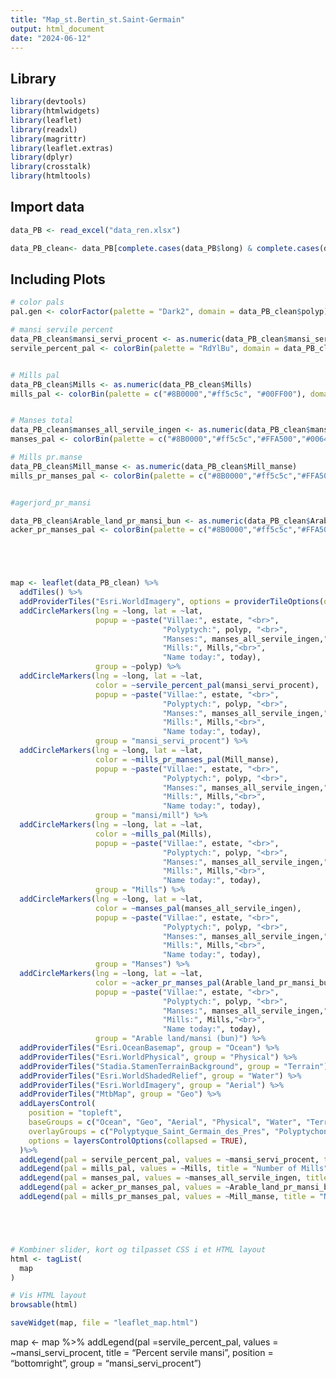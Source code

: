 ```yaml
---
title: "Map_st.Bertin_st.Saint-Germain"
output: html_document
date: "2024-06-12"
---
```


## Library 

```r

library(devtools)
library(htmlwidgets)
library(leaflet)
library(readxl)
library(magrittr)
library(leaflet.extras)
library(dplyr)
library(crosstalk)
library(htmltools)


```

## Import data

```r

data_PB <- read_excel("data_ren.xlsx")


```


```r
data_PB_clean<- data_PB[complete.cases(data_PB$long) & complete.cases(data_PB$lat), ]
```



## Including Plots

```r

# color pals 
pal.gen <- colorFactor(palette = "Dark2", domain = data_PB_clean$polyp)

# mansi servile percent
data_PB_clean$mansi_servi_procent <- as.numeric(data_PB_clean$mansi_servi_procent)
servile_percent_pal <- colorBin(palette = "RdYlBu", domain = data_PB_clean$mansi_servi_procent, bins = c(0,5,10, 20, 40, 60, 80, 100), na.color = "black", reverse = TRUE)


# Mills pal
data_PB_clean$Mills <- as.numeric(data_PB_clean$Mills)
mills_pal <- colorBin(palette = c("#8B0000","#ff5c5c", "#00FF00"), domain = data_PB_clean$Mills, bins = c(0, 1, 3, 6, 12, 15, 27), na.color = "black", reverse = TRUE)


# Manses total
data_PB_clean$manses_all_servile_ingen <- as.numeric(data_PB_clean$manses_all_servile_ingen)
manses_pal <- colorBin(palette = c("#8B0000","#ff5c5c","#FFA500","#006400", "#00FF00"), domain = data_PB_clean$manses_all_servile_ingen, bins = c(1,20,40,60,80,100,120,140,160,180,300), na.color = "black", reverse = TRUE)

# Mills pr.manse
data_PB_clean$Mill_manse <- as.numeric(data_PB_clean$Mill_manse)
mills_pr_manses_pal <- colorBin(palette = c("#8B0000","#ff5c5c","#FFA500","#006400", "#00FF00"), domain = data_PB_clean$Mill_manse, bins = c(6,12,18,24,30,40,50,60,80,100,120), na.color = "black", reverse = TRUE)


#agerjord_pr_mansi

data_PB_clean$Arable_land_pr_mansi_bun <- as.numeric(data_PB_clean$Arable_land_pr_mansi_bun)
acker_pr_manses_pal <- colorBin(palette = c("#8B0000","#ff5c5c","#FFA500","#006400", "#00FF00"), domain = data_PB_clean$Arable_land_pr_mansi_bun, bins = c(2,4,6,12,14,16,18), na.color = "black", reverse = TRUE)





map <- leaflet(data_PB_clean) %>%
  addTiles() %>%
  addProviderTiles("Esri.WorldImagery", options = providerTileOptions(opacity = 0.5)) %>%
  addCircleMarkers(lng = ~long, lat = ~lat,
                   popup = ~paste("Villae:", estate, "<br>",
                                  "Polyptych:", polyp, "<br>",
                                  "Manses:", manses_all_servile_ingen,"<br>",
                                  "Mills:", Mills,"<br>",
                                  "Name today:", today),
                   group = ~polyp) %>%
  addCircleMarkers(lng = ~long, lat = ~lat,
                   color = ~servile_percent_pal(mansi_servi_procent),
                   popup = ~paste("Villae:", estate, "<br>",
                                  "Polyptych:", polyp, "<br>",
                                  "Manses:", manses_all_servile_ingen,"<br>",
                                  "Mills:", Mills,"<br>",
                                  "Name today:", today),
                   group = "mansi_servi_procent") %>%
  addCircleMarkers(lng = ~long, lat = ~lat,
                   color = ~mills_pr_manses_pal(Mill_manse),
                   popup = ~paste("Villae:", estate, "<br>",
                                  "Polyptych:", polyp, "<br>",
                                  "Manses:", manses_all_servile_ingen,"<br>",
                                  "Mills:", Mills,"<br>",
                                  "Name today:", today),
                   group = "mansi/mill") %>%
  addCircleMarkers(lng = ~long, lat = ~lat,
                   color = ~mills_pal(Mills),
                   popup = ~paste("Villae:", estate, "<br>",
                                  "Polyptych:", polyp, "<br>",
                                  "Manses:", manses_all_servile_ingen,"<br>",
                                  "Mills:", Mills,"<br>",
                                  "Name today:", today),
                   group = "Mills") %>%
  addCircleMarkers(lng = ~long, lat = ~lat,
                   color = ~manses_pal(manses_all_servile_ingen),
                   popup = ~paste("Villae:", estate, "<br>",
                                  "Polyptych:", polyp, "<br>",
                                  "Manses:", manses_all_servile_ingen,"<br>",
                                  "Mills:", Mills,"<br>",
                                  "Name today:", today),
                   group = "Manses") %>%
  addCircleMarkers(lng = ~long, lat = ~lat,
                   color = ~acker_pr_manses_pal(Arable_land_pr_mansi_bun),
                   popup = ~paste("Villae:", estate, "<br>",
                                  "Polyptych:", polyp, "<br>",
                                  "Manses:", manses_all_servile_ingen,"<br>",
                                  "Mills:", Mills,"<br>",
                                  "Name today:", today),
                   group = "Arable land/mansi (bun)") %>%
  addProviderTiles("Esri.OceanBasemap", group = "Ocean") %>%
  addProviderTiles("Esri.WorldPhysical", group = "Physical") %>%
  addProviderTiles("Stadia.StamenTerrainBackground", group = "Terrain") %>%
  addProviderTiles("Esri.WorldShadedRelief", group = "Water") %>%
  addProviderTiles("Esri.WorldImagery", group = "Aerial") %>%
  addProviderTiles("MtbMap", group = "Geo") %>%
  addLayersControl(
    position = "topleft",
    baseGroups = c("Ocean", "Geo", "Aerial", "Physical", "Water", "Terrain"),
    overlayGroups = c("Polyptyque_Saint_Germain_des_Pres", "Polyptychon_saint_Bertin","mansi_servi_procent", "Mills","Manses","Arable land/mansi (bun)","mansi/mill"),
    options = layersControlOptions(collapsed = TRUE),
  )%>%
  addLegend(pal = servile_percent_pal, values = ~mansi_servi_procent, title = "Percentage of servile manses", position = "bottomright", group = "mansi_servi_procent")%>%
  addLegend(pal = mills_pal, values = ~Mills, title = "Number of Mills", position = "bottomright", group = "Mills")%>%
  addLegend(pal = manses_pal, values = ~manses_all_servile_ingen, title = "Number of Manses", position = "bottomright", group = "Manses")%>%
  addLegend(pal = acker_pr_manses_pal, values = ~Arable_land_pr_mansi_bun, title = "Amount of Arable land/manse (bun)", position = "bottomright", group = "Arable land/mansi (bun)")%>%
  addLegend(pal = mills_pr_manses_pal, values = ~Mill_manse, title = "Number of mansi/mill", position = "bottomright", group = "mansi/mill")





# Kombiner slider, kort og tilpasset CSS i et HTML layout
html <- tagList(
  map
)

# Vis HTML layout
browsable(html)

saveWidget(map, file = "leaflet_map.html")

```

map <- map %>%
  addLegend(pal =servile_percent_pal, values = ~mansi_servi_procent, title = "Percent servile mansi", position = "bottomright", group = "mansi_servi_procent")
  














